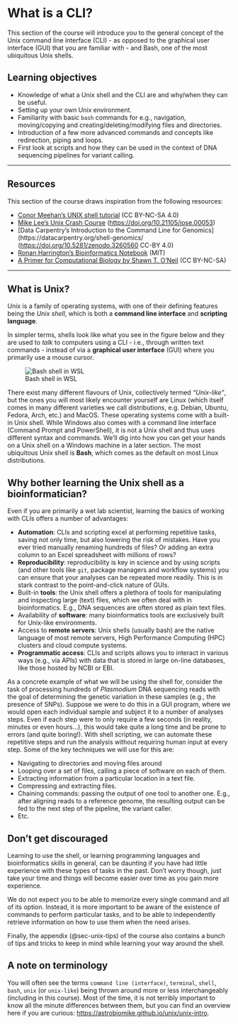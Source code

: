 # What is a CLI?

This section of the course will introduce you to the general concept of the Unix command line interface (CLI) - as opposed to the graphical user interface (GUI) that you are familiar with - and Bash, one of the most ubiquitous Unix shells.

## Learning objectives

-   Knowledge of what a Unix shell and the CLI are and why/when they can be useful.
-   Setting up your own Unix environment.
-   Familiarity with basic `bash` commands for e.g., navigation, moving/copying and creating/deleting/modifying files and directories.
-   Introduction of a few more advanced commands and concepts like redirection, piping and loops.
-   First look at scripts and how they can be used in the context of DNA sequencing pipelines for variant calling.

---

## Resources {.unnumbered}

This section of the course draws inspiration from the following resources:

-   [Conor Meehan's UNIX shell tutorial](https://conmeehan.github.io/UNIXtutorial.html) (CC BY-NC-SA 4.0)
-   [Mike Lee's Unix Crash Course](https://astrobiomike.github.io/unix/) (<https://doi.org/10.21105/jose.00053>)
-   [Data Carpentry's Introduction to the Command Line for Genomics](https://datacarpentry.org/shell-genomics/ (<https://doi.org/10.5281/zenodo.3260560> CC-BY 4.0)
-   [Ronan Harrington's Bioinformatics Notebook](https://rnnh.github.io/bioinfo-notebook/docs/cl_intro.html) (MIT)
-   [A Primer for Computational Biology by Shawn T. O’Neil](https://open.oregonstate.education/computationalbiology/) (CC BY-NC-SA)

---

## What is Unix?

Unix is a family of operating systems, with one of their defining features being the *Unix shell*, which is both a **command line interface** and **scripting language**.

In simpler terms, shells look like what you see in the figure below and they are used to *talk* to computers using a CLI - i.e., through written text commands - instead of via a **graphical user interface** (GUI) where you primarily use a mouse cursor.

![Bash shell in WSL](../assets/bash-shell.png)

There exist many different flavours of Unix, collectively termed *"Unix-like"*, but the ones you will most likely encounter yourself are Linux (which itself comes in many different varieties we call distributions, e.g. Debian, Ubuntu, Fedora, Arch, etc.) and MacOS. These operating systems come with a built-in Unix shell. While Windows also comes with a command line interface (Command Prompt and PowerShell), it is not a Unix shell and thus uses different syntax and commands. We'll dig into how you can get your hands on a Unix shell on a Windows machine in a later section. The most ubiquitous Unix shell is **Bash**, which comes as the default on most Linux distributions.

## Why bother learning the Unix shell as a bioinformatician?

Even if you are primarily a wet lab scientist, learning the basics of working with CLIs offers a number of advantages:

-   **Automation**: CLIs and scripting excel at performing repetitive tasks, saving not only time, but also lowering the risk of mistakes. Have you ever tried manually renaming hundreds of files? Or adding an extra column to an Excel spreadsheet with millions of rows?
-   **Reproducibility**: reproducibility is key in science and by using scripts (and other tools like `git`, package managers and workflow systems) you can ensure that your analyses can be repeated more readily. This is in stark contrast to the point-and-click nature of GUIs.
-   Built-in **tools**: the Unix shell offers a plethora of tools for manipulating and inspecting large (text) files, which we often deal with in bioinformatics. E.g., DNA sequences are often stored as plain text files.
-   Availability of **software**: many bioinformatics tools are exclusively built for Unix-like environments.
-   Access to **remote servers**: Unix shells (usually bash) are the native language of most remote servers, High Performance Computing (HPC) clusters and cloud compute systems.
-   **Programmatic access**: CLIs and scripts allows you to interact in various ways (e.g., via APIs) with data that is stored in large on-line databases, like those hosted by NCBI or EBI.

As a concrete example of what we will be using the shell for, consider the task of processing hundreds of *Plasmodium* DNA sequencing reads with the goal of determining the genetic variation in these samples (e.g., the presence of SNPs). Suppose we were to do this in a GUI program, where we would open each individual sample and subject it to a number of analyses steps. Even if each step were to only require a few seconds (in reality, minutes or even hours...), this would take quite a long time and be prone to errors (and quite boring!). With shell scripting, we can automate these repetitive steps and run the analysis without requiring human input at every step. Some of the key techniques we will use for this are:

-   Navigating to directories and moving files around
-   Looping over a set of files, calling a piece of software on each of them.
-   Extracting information from a particular location in a text file.
-   Compressing and extracting files.
-   Chaining commands: passing the output of one tool to another one. E.g., after aligning reads to a reference genome, the resulting output can be fed to the next step of the pipeline, the variant caller.
-   Etc.

## Don't get discouraged

Learning to use the shell, or learning programming languages and bioinformatics skills in general, can be daunting if you have had little experience with these types of tasks in the past. Don't worry though, just take your time and things will become easier over time as you gain more experience.

We do not expect you to be able to memorize every single command and all of its option. Instead, it is more important to be aware of the existence of commands to perform particular tasks, and to be able to independently retrieve information on how to use them when the need arises.

Finally, the appendix (@sec-unix-tips) of the course also contains a bunch of tips and tricks to keep in mind while learning your way around the shell.

## A note on terminology

You will often see the terms `command line (interface)`, `terminal`, `shell`, `bash`, `unix` (or `unix-like`) being thrown around more or less interchangeably (including in this course). Most of the time, it is not terribly important to know all the minute differences between them, but you can find an overview here if you are curious: <https://astrobiomike.github.io/unix/unix-intro>.
